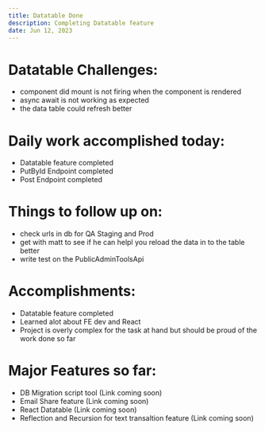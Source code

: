 ```yaml
---
title: Datatable Done
description: Completing Datatable feature
date: Jun 12, 2023
---
```


# Datatable Challenges:

- component did mount is not firing when the component is rendered
- async await is not working as expected
- the data table could refresh better

# Daily work accomplished today:

- Datatable feature completed
- PutById Endpoint completed
- Post Endpoint completed

# Things to follow up on:

- check urls in db for QA Staging and Prod 
- get with matt to see if he can helpl you reload the data in to the table better
- write test on the PublicAdminToolsApi 

# Accomplishments:
- Datatable feature completed
- Learned alot about FE dev and React
- Project is overly complex for the task at hand but should be proud of the work done so far

# Major Features so far:

- DB Migration script tool (Link coming soon)
- Email Share feature (Link coming soon)
- React Datatable (Link coming soon)
- Reflection and Recursion for text transaltion feature (Link coming soon)
